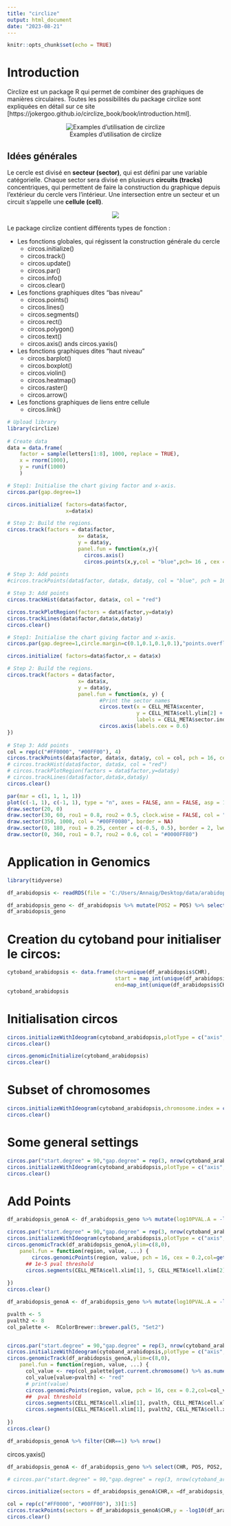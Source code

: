 ```yaml
---
title: "circlize"
output: html_document
date: "2023-08-21"
---
```


```r
knitr::opts_chunk$set(echo = TRUE)
```


# Introduction 

Circlize est un package R qui permet de combiner des graphiques de manières circulaires. Toutes les possibilités du package circlize sont expliquées en détail sur ce site [https://jokergoo.github.io/circlize_book/book/introduction.html]. 

<center>
![Examples d'utilisation de circlize](example_intro.png)
</center>

## Idées générales

Le cercle est divisé en **secteur (sector)**, qui est défini par une variable catégorielle. Chaque sector sera divisé en plusieurs **circuits (tracks)** concentriques, qui permettent de faire la construction du graphique depuis l'extérieur du cercle vers l'intérieur. Une intersection entre un secteur et un circuit s'appelle une  **cellule (cell)**.

<center>

![](sector_tracks.png)

</center>

Le package circlize contient différents types de fonction :

* Les fonctions globales, qui régissent la construction générale du cercle
  *  circos.initialize() 
  *  circos.track()
  *  circos.update()
  *  circos.par() 
  *  circos.info() 
  *  circos.clear()


* Les fonctions graphiques dites "bas niveau"
  * circos.points()
  * circos.lines()
  * circos.segments()
  * circos.rect()
  * circos.polygon()
  * circos.text()
  * circos.axis() ands circos.yaxis()

* Les fonctions graphiques dites "haut niveau"
  * circos.barplot()
  * circos.boxplot()
  * circos.violin()
  * circos.heatmap()
  * circos.raster()
  * circos.arrow()


* Les fonctions graphiques de liens entre cellule
  * circos.link()


   




```r
# Upload library
library(circlize)
 
# Create data
data = data.frame(
    factor = sample(letters[1:8], 1000, replace = TRUE),
    x = rnorm(1000), 
    y = runif(1000)
    )
```




```r
# Step1: Initialise the chart giving factor and x-axis.
circos.par(gap.degree=1)

circos.initialize( factors=data$factor,
                   x=data$x)

# Step 2: Build the regions. 
circos.track(factors = data$factor,
                       x= data$x,
                       y = data$y,
                       panel.fun = function(x,y){
                         circos.axis()
                         circos.points(x,y,col = "blue",pch= 16 , cex = 0.5)})
 
# Step 3: Add points
#circos.trackPoints(data$factor, data$x, data$y, col = "blue", pch = 16, cex = 0.5) 

# Step 3: Add points
circos.trackHist(data$factor, data$x, col = "red") 

circos.trackPlotRegion(factors = data$factor,y=data$y)
circos.trackLines(data$factor,data$x,data$y)
circos.clear()
```





```r
# Step1: Initialise the chart giving factor and x-axis.
circos.par(gap.degree=1,circle.margin=c(0.1,0.1,0.1,0.1),"points.overflow.warning" = FALSE)

circos.initialize( factors=data$factor,x = data$x)

# Step 2: Build the regions. 
circos.track(factors = data$factor,
                       x= data$x,
                       y = data$y,
                       panel.fun = function(x, y) {
                              #Print the sector names
                              circos.text(x = CELL_META$xcenter,
                                          y = CELL_META$cell.ylim[2] + mm_y(6),
                                          labels = CELL_META$sector.index,cex=0.6)  
                              circos.axis(labels.cex = 0.6)
})
 
# Step 3: Add points
col = rep(c("#FF0000", "#00FF00"), 4)
circos.trackPoints(data$factor, data$x, data$y, col = col, pch = 16, cex = 0.4)
# circos.trackHist(data$factor, data$x, col = "red") 
# circos.trackPlotRegion(factors = data$factor,y=data$y)
# circos.trackLines(data$factor,data$x,data$y)
circos.clear()
```

```r
par(mar = c(1, 1, 1, 1))
plot(c(-1, 1), c(-1, 1), type = "n", axes = FALSE, ann = FALSE, asp = 1)
draw.sector(20, 0)
draw.sector(30, 60, rou1 = 0.8, rou2 = 0.5, clock.wise = FALSE, col = "#FF000080")
draw.sector(350, 1000, col = "#00FF0080", border = NA)
draw.sector(0, 180, rou1 = 0.25, center = c(-0.5, 0.5), border = 2, lwd = 2, lty = 2)
draw.sector(0, 360, rou1 = 0.7, rou2 = 0.6, col = "#0000FF80")

```

# Application in Genomics

```r
library(tidyverse)
```


```r
df_arabidopsis <- readRDS(file = 'C:/Users/Annaig/Desktop/data/arabidopsis_processed/metaData_arabidopsisBT.rds')

df_arabidopsis_geno <- df_arabidopsis %>% mutate(POS2 = POS) %>% select(CHR, POS, POS2, contains("PVAL."))
df_arabidopsis_geno
```

# Creation du cytoband pour initialiser le circos: 

```r
cytoband_arabidopsis <- data.frame(chr=unique(df_arabidopsis$CHR),
                                   start = map_int(unique(df_arabidopsis$CHR),~df_arabidopsis%>% filter(CHR==.x) %>% pull(POS)  %>% min()),
                                   end=map_int(unique(df_arabidopsis$CHR),~df_arabidopsis%>% filter(CHR==.x) %>% pull(POS)  %>% max())) 
cytoband_arabidopsis
```

# Initialisation circos

```r
circos.initializeWithIdeogram(cytoband_arabidopsis,plotType = c("axis", "labels"))
circos.clear()
```

```r
circos.genomicInitialize(cytoband_arabidopsis)
circos.clear()
```


# Subset of chromosomes

```r
circos.initializeWithIdeogram(cytoband_arabidopsis,chromosome.index = c(3,5,2),plotType = c("axis", "labels"))
circos.clear()
```

# Some general settings 

```r
circos.par("start.degree" = 90,"gap.degree" = rep(3, nrow(cytoband_arabidopsis)))
circos.initializeWithIdeogram(cytoband_arabidopsis,plotType = c("axis", "labels"))
circos.clear()
```
# Add Points

```r
df_arabidopsis_genoA <- df_arabidopsis_geno %>% mutate(log10PVAL.A = -log10(PVAL.A)) %>%  select(CHR, POS, POS2, log10PVAL.A)

circos.par("start.degree" = 90,"gap.degree" = rep(3, nrow(cytoband_arabidopsis)))
circos.initializeWithIdeogram(cytoband_arabidopsis,plotType = c("axis", "labels"))
circos.genomicTrack(df_arabidopsis_genoA,ylim=c(8,0),
    panel.fun = function(region, value, ...) {
        circos.genomicPoints(region, value, pch = 16, cex = 0.2,col=get.current.chromosome(),baseline="top")
      ## 1e-5 pval threshold 
      circos.segments(CELL_META$cell.xlim[1], 5, CELL_META$cell.xlim[2], 5,lty = 2)
      
})
circos.clear()
```


```r
df_arabidopsis_genoA <- df_arabidopsis_geno %>% mutate(log10PVAL.A = -log10(PVAL.A)) %>%  select(CHR, POS, POS2, log10PVAL.A)

pvalth <- 5
pvalth2 <- 8
col_palette <-  RColorBrewer::brewer.pal(5, "Set2")


circos.par("start.degree" = 90,"gap.degree" = rep(3, nrow(cytoband_arabidopsis)))
circos.initializeWithIdeogram(cytoband_arabidopsis,plotType = c("axis", "labels"))
circos.genomicTrack(df_arabidopsis_genoA,ylim=c(8,0),
    panel.fun = function(region, value, ...) {
      col_value <- rep(col_palette[get.current.chromosome() %>% as.numeric()],nrow(value))
      col_value[value>pvalth] <- "red"
      # print(value)
      circos.genomicPoints(region, value, pch = 16, cex = 0.2,col=col_value,baseline="top")
      ##  pval threshold 
      circos.segments(CELL_META$cell.xlim[1], pvalth, CELL_META$cell.xlim[2], pvalth,lty = 2)
      circos.segments(CELL_META$cell.xlim[1], pvalth2, CELL_META$cell.xlim[2])
      
})
circos.clear()

```


```r
df_arabidopsis_genoA %>% filter(CHR==1) %>% nrow()
```


circos.yaxis()



```r
df_arabidopsis_genoA <- df_arabidopsis_geno %>% select(CHR, POS, POS2, PVAL.A)

# circos.par("start.degree" = 90,"gap.degree" = rep(3, nrow(cytoband_arabidopsis)))

circos.initialize(sectors = df_arabidopsis_genoA$CHR,x =df_arabidopsis_genoA$POS)

col = rep(c("#FF0000", "#00FF00"), 3)[1:5]
circos.trackPoints(sectors = df_arabidopsis_genoA$CHR,y = -log10(df_arabidopsis_genoA$PVAL.A),x =df_arabidopsis_genoA$POS, pch = 16, cex = 0.4)
circos.clear()
```
